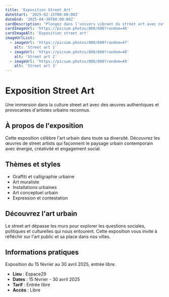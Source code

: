 ```yaml
---
title: 'Exposition Street Art'
dateStart: '2025-02-15T00:00:00Z'
dateEnd: '2025-04-30T00:00:00Z'
cardDescription: "Plongez dans l'univers vibrant du street art avec cette exposition qui célèbre l'art urbain."
cardImageUrl: 'https://picsum.photos/800/600?random=46'
cardImageAlt: 'Exposition street art'
imageUrlList:
  - imageUrl: 'https://picsum.photos/800/600?random=47'
    alt: 'Street art 1'
  - imageUrl: 'https://picsum.photos/800/600?random=48'
    alt: 'Street art 2'
  - imageUrl: 'https://picsum.photos/800/600?random=49'
    alt: 'Street art 3'
---
```


# Exposition Street Art

Une immersion dans la culture street art avec des œuvres authentiques et provocantes d'artistes urbains reconnus.

## À propos de l'exposition

Cette exposition célèbre l'art urbain dans toute sa diversité. Découvrez les œuvres de street artists qui façonnent le paysage urbain contemporain avec énergie, créativité et engagement social.

## Thèmes et styles

- Graffiti et calligraphie urbaine
- Art muraliste
- Installations urbaines
- Art conceptuel urbain
- Expression et contestation

## Découvrez l'art urbain

Le street art dépasse les murs pour explorer les questions sociales, politiques et culturelles qui nous entourent. Cette exposition vous invite à réfléchir sur l'art public et sa place dans nos villes.

## Informations pratiques

Exposition du 15 février au 30 avril 2025, entrée libre.

- **Lieu** : Espace29
- **Dates** : 15 février - 30 avril 2025
- **Tarif** : Entrée libre
- **Accès** : Libre
